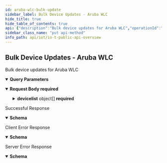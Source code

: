 ```yaml
---
id: aruba-wlc-bulk-update
sidebar_label: Bulk Device Updates - Aruba WLC
hide_title: true
hide_table_of_contents: true
api: {"description":"Bulk device updates for Aruba WLC","operationId":"aruba-wlc-bulk-update","security":[{"X-Key-Id":[],"X-Access-Key":[]}],"tags":["IoT Public API"],"parameters":[{"description":"The customer ID to which the API call is directed","in":"query","name":"customerid","required":true,"schema":{"type":"string"}},{"description":"Source of integration","in":"query","name":"updateSource","required":true,"schema":{"type":"string"}}],"requestBody":{"required":true,"content":{"application/json":{"schema":{"type":"object","required":["devicelist"],"properties":{"devicelist":{"type":"array","description":"devices","items":{"type":"object","properties":{"macAddress":{"type":"string"},"ipAddress":{"type":"string"},"radio":{"type":"string"},"connectionState":{"type":"string"},"wlanId":{"type":"string"},"SSID":{"type":"string"},"connectedDuration":{"type":"string"},"authentication":{"type":"string"},"authMethod":{"type":"string"},"encryptionCipher":{"type":"string"},"rssi":{"type":"string"},"snr":{"type":"string"},"apName":{"type":"string"},"apIPAddress":{"type":"string"},"apMacAddress":{"type":"string"},"apRadioSlotId":{"type":"string"},"apModel":{"type":"string"},"location":{"type":"string"},"country":{"type":"string"},"authenticationStatus":{"type":"string"},"port":{"type":"string"},"slotsNumber":{"type":"string"},"totalClients":{"type":"string"},"bluetoothType":{"type":"string","description":"Only if isBluetooth is true"},"bluetoothDeviceType":{"type":"string","description":"Only if isBluetooth is true"},"isBluetooth":{"type":"boolean"},"hwType":{"type":"string","description":"Only if isBluetooth is true"},"fwVersion":{"type":"string","description":"Only if isBluetooth is true"}}}}}},"examples":{"payloadExample":{"summary":"An example of payload of device list for Aruba WLC","value":{"devicelist":[{"apIPAddress":"10.6.72.235","apMacAddress":"24:62:ce:cd:71:84","apModel":"505","apName":"24:62:ce:cd:71:84","bluetoothDeviceType":"AP's local beacon:iBeacon:Beacon management capable","bluetoothType":"BLE","connectedDuration":"00:02:10","connectionState":"Yes","macAddress":"28:de:65:16:5b:f4","location":"abc","isBluetooth":true,"hwType":"sample hwtype","fwVersion":"sample fwVersion"},{"macAddress":"34:f3:9a:69:6f:e5","connectedDuration":"51233","wlanId":"1","apModel":"303","location":"PANW","country":"USA","SSID":"DOLORES","apName":"d0:d3:e0:c3:57:ec","apIPAddress":"10.6.72.240","rssi":"38","snr":"57","authMethod":"WPA2 PSK","encryptionCipher":"CCMP-128 (AES)","radio":"802.11a"}]}}}}}},"responses":{"200":{"description":"Successful Response","content":{"application/json":{"schema":{"type":"object","properties":{"api":{"type":"string","description":"API path"},"ver":{"type":"string","description":"API version"},"code":{"type":"string","description":"successful code(1)"},"message":{"type":"string","description":"successful message"},"updatedDeviceNum":{"type":"integer","description":"number of devices updated"}}},"examples":{"resolveSecurityAlertResponseExample":{"value":{"api":"device/bulkUpdate","ver":"v4.0","code":1,"message":"OK","updatedDeviceNum":5}}}}}},"4XX":{"description":"Client Error Response","content":{"application/json":{"schema":{"type":"object","properties":{"code":{"type":"string","description":"STATUS_CODE"},"msg":{"type":"string","description":"GENERAL_MESSAGE"}}},"examples":{"Bad Request":{"value":{"code":400,"msg":"Bad Request. This occurs when an HTTP request contains an invalid query string."}},"Forbidden access":{"value":{"code":403,"msg":"Forbidden access. Either the provided API key is invalid or it does not have the required RBAC permissions to run this API."}},"Too many requests":{"value":{"code":429,"msg":"Too many requests. The number of requests for device details for a single device exceeded the rate limit of 180 queries per minute per tenant."}}}}}},"5XX":{"description":"Server Error Response","content":{"application/json":{"schema":{"type":"object","properties":{"code":{"type":"string","description":"STATUS_CODE"},"msg":{"type":"string","description":"GENERAL_MESSAGE"}}},"examples":{"resolveSecurityAlertResponseExample":{"value":{"code":500,"msg":"Internal server error. A unified status for API communication type errors."}}}}}}},"method":"put","path":"/pub/v4.0/device/bulkUpdate?updateSource=aruba_wlc","servers":[{"url":"https://{customer-name}.iot.paloaltonetworks.com"}],"securitySchemes":{"X-Key-Id":{"description":"Your API header requires X-Key-Id for authentication.","type":"apiKey","in":"header","name":"X-Key-Id"},"X-Access-Key":{"description":"Your API header requires X-Key-Key for authentication.","type":"apiKey","in":"header","name":"X-Access-Key"}},"jsonRequestBodyExample":{"devicelist":[{"macAddress":"string","ipAddress":"string","radio":"string","connectionState":"string","wlanId":"string","SSID":"string","connectedDuration":"string","authentication":"string","authMethod":"string","encryptionCipher":"string","rssi":"string","snr":"string","apName":"string","apIPAddress":"string","apMacAddress":"string","apRadioSlotId":"string","apModel":"string","location":"string","country":"string","authenticationStatus":"string","port":"string","slotsNumber":"string","totalClients":"string","bluetoothType":"string","bluetoothDeviceType":"string","isBluetooth":true,"hwType":"string","fwVersion":"string"}]},"info":{"description":"Please refer [IoT Public API Authentication](iot-public-api-headers) to know how to get API Key<br/>\n","title":"IoT Public API Overview","version":"v4.0","contact":{}}}
sidebar_class_name: "put api-method"
info_path: api/iot/io-t-public-api-overview
---
```



## Bulk Device Updates - Aruba WLC



Bulk device updates for Aruba WLC

<details style={{"marginBottom":"1rem"}} data-collapsed={false} open={true}><summary style={{}}><strong>Query Parameters</strong></summary><div><ul><ParamsItem className={"paramsItem"} param={{"description":"The customer ID to which the API call is directed","in":"query","name":"customerid","required":true,"schema":{"type":"string"}}}></ParamsItem><ParamsItem className={"paramsItem"} param={{"description":"Source of integration","in":"query","name":"updateSource","required":true,"schema":{"type":"string"}}}></ParamsItem></ul></div></details><details style={{}} data-collapsed={false} open={true}><summary style={{"textAlign":"left"}}><strong>Request Body</strong><strong style={{"fontSize":"var(--ifm-code-font-size)","color":"var(--openapi-required)"}}> required</strong></summary><div style={{"textAlign":"left","marginLeft":"1rem"}}></div><ul style={{"marginLeft":"1rem"}}><SchemaItem collapsible={true} className={"schemaItem"}><details style={{}}><summary style={{}}><strong>devicelist</strong><span style={{"opacity":"0.6"}}> object[]</span><strong style={{"fontSize":"var(--ifm-code-font-size)","color":"var(--openapi-required)"}}> required</strong></summary><div style={{"marginLeft":"1rem"}}><div style={{"marginTop":".5rem","marginBottom":".5rem"}}>

devices

</div><SchemaItem collapsible={false} name={"macAddress"} required={false} schemaDescription={undefined} schemaName={"string"} qualifierMessage={undefined}></SchemaItem><SchemaItem collapsible={false} name={"ipAddress"} required={false} schemaDescription={undefined} schemaName={"string"} qualifierMessage={undefined}></SchemaItem><SchemaItem collapsible={false} name={"radio"} required={false} schemaDescription={undefined} schemaName={"string"} qualifierMessage={undefined}></SchemaItem><SchemaItem collapsible={false} name={"connectionState"} required={false} schemaDescription={undefined} schemaName={"string"} qualifierMessage={undefined}></SchemaItem><SchemaItem collapsible={false} name={"wlanId"} required={false} schemaDescription={undefined} schemaName={"string"} qualifierMessage={undefined}></SchemaItem><SchemaItem collapsible={false} name={"SSID"} required={false} schemaDescription={undefined} schemaName={"string"} qualifierMessage={undefined}></SchemaItem><SchemaItem collapsible={false} name={"connectedDuration"} required={false} schemaDescription={undefined} schemaName={"string"} qualifierMessage={undefined}></SchemaItem><SchemaItem collapsible={false} name={"authentication"} required={false} schemaDescription={undefined} schemaName={"string"} qualifierMessage={undefined}></SchemaItem><SchemaItem collapsible={false} name={"authMethod"} required={false} schemaDescription={undefined} schemaName={"string"} qualifierMessage={undefined}></SchemaItem><SchemaItem collapsible={false} name={"encryptionCipher"} required={false} schemaDescription={undefined} schemaName={"string"} qualifierMessage={undefined}></SchemaItem><SchemaItem collapsible={false} name={"rssi"} required={false} schemaDescription={undefined} schemaName={"string"} qualifierMessage={undefined}></SchemaItem><SchemaItem collapsible={false} name={"snr"} required={false} schemaDescription={undefined} schemaName={"string"} qualifierMessage={undefined}></SchemaItem><SchemaItem collapsible={false} name={"apName"} required={false} schemaDescription={undefined} schemaName={"string"} qualifierMessage={undefined}></SchemaItem><SchemaItem collapsible={false} name={"apIPAddress"} required={false} schemaDescription={undefined} schemaName={"string"} qualifierMessage={undefined}></SchemaItem><SchemaItem collapsible={false} name={"apMacAddress"} required={false} schemaDescription={undefined} schemaName={"string"} qualifierMessage={undefined}></SchemaItem><SchemaItem collapsible={false} name={"apRadioSlotId"} required={false} schemaDescription={undefined} schemaName={"string"} qualifierMessage={undefined}></SchemaItem><SchemaItem collapsible={false} name={"apModel"} required={false} schemaDescription={undefined} schemaName={"string"} qualifierMessage={undefined}></SchemaItem><SchemaItem collapsible={false} name={"location"} required={false} schemaDescription={undefined} schemaName={"string"} qualifierMessage={undefined}></SchemaItem><SchemaItem collapsible={false} name={"country"} required={false} schemaDescription={undefined} schemaName={"string"} qualifierMessage={undefined}></SchemaItem><SchemaItem collapsible={false} name={"authenticationStatus"} required={false} schemaDescription={undefined} schemaName={"string"} qualifierMessage={undefined}></SchemaItem><SchemaItem collapsible={false} name={"port"} required={false} schemaDescription={undefined} schemaName={"string"} qualifierMessage={undefined}></SchemaItem><SchemaItem collapsible={false} name={"slotsNumber"} required={false} schemaDescription={undefined} schemaName={"string"} qualifierMessage={undefined}></SchemaItem><SchemaItem collapsible={false} name={"totalClients"} required={false} schemaDescription={undefined} schemaName={"string"} qualifierMessage={undefined}></SchemaItem><SchemaItem collapsible={false} name={"bluetoothType"} required={false} schemaDescription={"Only if isBluetooth is true"} schemaName={"string"} qualifierMessage={undefined}></SchemaItem><SchemaItem collapsible={false} name={"bluetoothDeviceType"} required={false} schemaDescription={"Only if isBluetooth is true"} schemaName={"string"} qualifierMessage={undefined}></SchemaItem><SchemaItem collapsible={false} name={"isBluetooth"} required={false} schemaDescription={undefined} schemaName={"boolean"} qualifierMessage={undefined}></SchemaItem><SchemaItem collapsible={false} name={"hwType"} required={false} schemaDescription={"Only if isBluetooth is true"} schemaName={"string"} qualifierMessage={undefined}></SchemaItem><SchemaItem collapsible={false} name={"fwVersion"} required={false} schemaDescription={"Only if isBluetooth is true"} schemaName={"string"} qualifierMessage={undefined}></SchemaItem></div></details></SchemaItem></ul></details><div><ApiTabs><TabItem label={"200"} value={"200"}><div>

Successful Response

</div><div><details style={{}} data-collapsed={false} open={true}><summary style={{"textAlign":"left"}}><strong>Schema</strong></summary><div style={{"textAlign":"left","marginLeft":"1rem"}}></div><ul style={{"marginLeft":"1rem"}}><SchemaItem collapsible={false} name={"api"} required={false} schemaDescription={"API path"} schemaName={"string"} qualifierMessage={undefined}></SchemaItem><SchemaItem collapsible={false} name={"ver"} required={false} schemaDescription={"API version"} schemaName={"string"} qualifierMessage={undefined}></SchemaItem><SchemaItem collapsible={false} name={"code"} required={false} schemaDescription={"successful code(1)"} schemaName={"string"} qualifierMessage={undefined}></SchemaItem><SchemaItem collapsible={false} name={"message"} required={false} schemaDescription={"successful message"} schemaName={"string"} qualifierMessage={undefined}></SchemaItem><SchemaItem collapsible={false} name={"updatedDeviceNum"} required={false} schemaDescription={"number of devices updated"} schemaName={"integer"} qualifierMessage={undefined}></SchemaItem></ul></details></div></TabItem><TabItem label={"4XX"} value={"4XX"}><div>

Client Error Response

</div><div><details style={{}} data-collapsed={false} open={true}><summary style={{"textAlign":"left"}}><strong>Schema</strong></summary><div style={{"textAlign":"left","marginLeft":"1rem"}}></div><ul style={{"marginLeft":"1rem"}}><SchemaItem collapsible={false} name={"code"} required={false} schemaDescription={"STATUS_CODE"} schemaName={"string"} qualifierMessage={undefined}></SchemaItem><SchemaItem collapsible={false} name={"msg"} required={false} schemaDescription={"GENERAL_MESSAGE"} schemaName={"string"} qualifierMessage={undefined}></SchemaItem></ul></details></div></TabItem><TabItem label={"5XX"} value={"5XX"}><div>

Server Error Response

</div><div><details style={{}} data-collapsed={false} open={true}><summary style={{"textAlign":"left"}}><strong>Schema</strong></summary><div style={{"textAlign":"left","marginLeft":"1rem"}}></div><ul style={{"marginLeft":"1rem"}}><SchemaItem collapsible={false} name={"code"} required={false} schemaDescription={"STATUS_CODE"} schemaName={"string"} qualifierMessage={undefined}></SchemaItem><SchemaItem collapsible={false} name={"msg"} required={false} schemaDescription={"GENERAL_MESSAGE"} schemaName={"string"} qualifierMessage={undefined}></SchemaItem></ul></details></div></TabItem></ApiTabs></div>
      